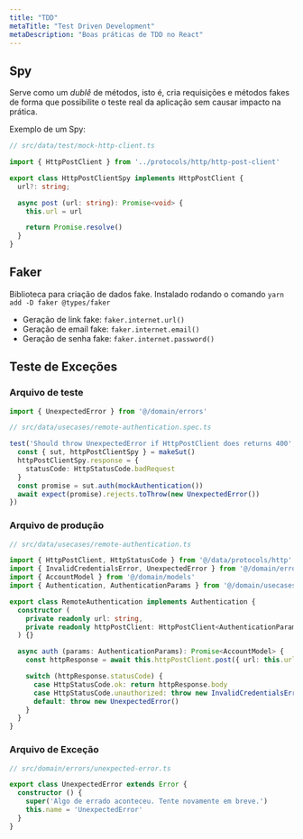 ```yaml
---
title: "TDD"
metaTitle: "Test Driven Development"
metaDescription: "Boas práticas de TDD no React"
---
```


## Spy

Serve como um _dublê_ de métodos, isto é, cria requisições e métodos fakes de forma que possibilite o teste real da aplicação sem causar impacto na prática.

Exemplo de um Spy:

```ts
// src/data/test/mock-http-client.ts

import { HttpPostClient } from '../protocols/http/http-post-client'

export class HttpPostClientSpy implements HttpPostClient {
  url?: string;

  async post (url: string): Promise<void> {
    this.url = url

    return Promise.resolve()
  }
}

```

## Faker

Biblioteca para criação de dados fake. Instalado rodando o comando `yarn add -D faker @types/faker`

- Geração de link fake: `faker.internet.url()`
- Geração de email fake: `faker.internet.email()`
- Geração de senha fake: `faker.internet.password()`

## Teste de Exceções

### Arquivo de teste

```ts
import { UnexpectedError } from '@/domain/errors'

// src/data/usecases/remote-authentication.spec.ts

test('Should throw UnexpectedError if HttpPostClient does returns 400', async () => {
  const { sut, httpPostClientSpy } = makeSut()
  httpPostClientSpy.response = {
    statusCode: HttpStatusCode.badRequest
  }
  const promise = sut.auth(mockAuthentication())
  await expect(promise).rejects.toThrow(new UnexpectedError())
})
```

### Arquivo de produção

```ts
// src/data/usecases/remote-authentication.ts

import { HttpPostClient, HttpStatusCode } from '@/data/protocols/http'
import { InvalidCredentialsError, UnexpectedError } from '@/domain/errors'
import { AccountModel } from '@/domain/models'
import { Authentication, AuthenticationParams } from '@/domain/usecases'

export class RemoteAuthentication implements Authentication {
  constructor (
    private readonly url: string,
    private readonly httpPostClient: HttpPostClient<AuthenticationParams, AccountModel>
  ) {}

  async auth (params: AuthenticationParams): Promise<AccountModel> {
    const httpResponse = await this.httpPostClient.post({ url: this.url, body: params })

    switch (httpResponse.statusCode) {
      case HttpStatusCode.ok: return httpResponse.body
      case HttpStatusCode.unauthorized: throw new InvalidCredentialsError()
      default: throw new UnexpectedError()
    }
  }
}
```

### Arquivo de Exceção

```ts
// src/domain/errors/unexpected-error.ts

export class UnexpectedError extends Error {
  constructor () {
    super('Algo de errado aconteceu. Tente novamente em breve.')
    this.name = 'UnexpectedError'
  }
}
```
